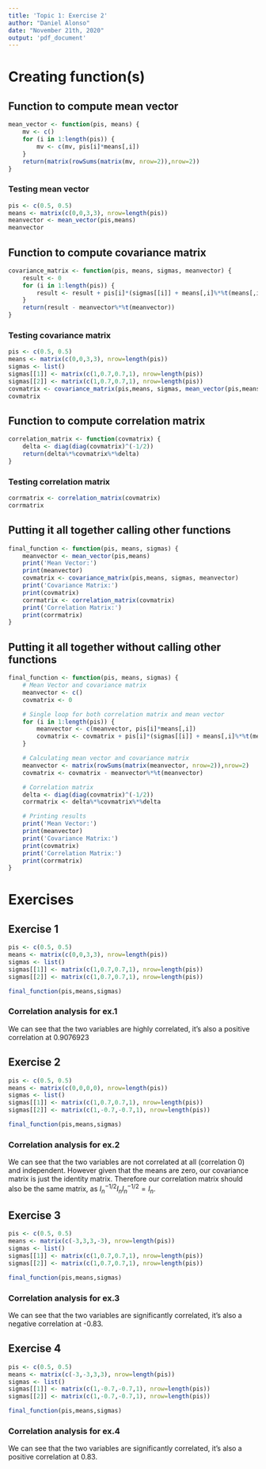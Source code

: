 ```yaml
---
title: 'Topic 1: Exercise 2'
author: "Daniel Alonso"
date: "November 21th, 2020"
output: 'pdf_document'
---
```


# Creating function(s)

## Function to compute mean vector

```r
mean_vector <- function(pis, means) {
    mv <- c()
    for (i in 1:length(pis)) {
        mv <- c(mv, pis[i]*means[,i])
    }
    return(matrix(rowSums(matrix(mv, nrow=2)),nrow=2))
}
```

### Testing mean vector

```r
pis <- c(0.5, 0.5)
means <- matrix(c(0,0,3,3), nrow=length(pis))
meanvector <- mean_vector(pis,means)
meanvector
```

## Function to compute covariance matrix

```r
covariance_matrix <- function(pis, means, sigmas, meanvector) {
    result <- 0
    for (i in 1:length(pis)) {
        result <- result + pis[i]*(sigmas[[i]] + means[,i]%*%t(means[,i]))
    }
    return(result - meanvector%*%t(meanvector))
}
```

### Testing covariance matrix

```r
pis <- c(0.5, 0.5)
means <- matrix(c(0,0,3,3), nrow=length(pis))
sigmas <- list()
sigmas[[1]] <- matrix(c(1,0.7,0.7,1), nrow=length(pis))
sigmas[[2]] <- matrix(c(1,0.7,0.7,1), nrow=length(pis))
covmatrix <- covariance_matrix(pis,means, sigmas, mean_vector(pis,means))
covmatrix
```

## Function to compute correlation matrix

```r
correlation_matrix <- function(covmatrix) {
    delta <- diag(diag(covmatrix)^(-1/2))
    return(delta%*%covmatrix%*%delta)
}
```

### Testing correlation matrix

```r
corrmatrix <- correlation_matrix(covmatrix)
corrmatrix
```

## Putting it all together calling other functions

```r
final_function <- function(pis, means, sigmas) {
    meanvector <- mean_vector(pis,means)
    print('Mean Vector:')
    print(meanvector)
    covmatrix <- covariance_matrix(pis,means, sigmas, meanvector)
    print('Covariance Matrix:')
    print(covmatrix)
    corrmatrix <- correlation_matrix(covmatrix)
    print('Correlation Matrix:')
    print(corrmatrix)
}
```

\newpage

## Putting it all together without calling other functions

```r
final_function <- function(pis, means, sigmas) {
    # Mean Vector and covariance matrix
    meanvector <- c()
    covmatrix <- 0

    # Single loop for both correlation matrix and mean vector
    for (i in 1:length(pis)) {
        meanvector <- c(meanvector, pis[i]*means[,i])
        covmatrix <- covmatrix + pis[i]*(sigmas[[i]] + means[,i]%*%t(means[,i]))
    }

    # Calculating mean vector and covariance matrix
    meanvector <- matrix(rowSums(matrix(meanvector, nrow=2)),nrow=2)
    covmatrix <- covmatrix - meanvector%*%t(meanvector)

    # Correlation matrix
    delta <- diag(diag(covmatrix)^(-1/2))
    corrmatrix <- delta%*%covmatrix%*%delta

    # Printing results
    print('Mean Vector:')
    print(meanvector)
    print('Covariance Matrix:')
    print(covmatrix)
    print('Correlation Matrix:')
    print(corrmatrix)
}
```

\newpage

# Exercises

## Exercise 1

```r
pis <- c(0.5, 0.5)
means <- matrix(c(0,0,3,3), nrow=length(pis))
sigmas <- list()
sigmas[[1]] <- matrix(c(1,0.7,0.7,1), nrow=length(pis))
sigmas[[2]] <- matrix(c(1,0.7,0.7,1), nrow=length(pis))
```

```r
final_function(pis,means,sigmas)
```

### Correlation analysis for ex.1

We can see that the two variables are highly correlated, it's also a positive correlation at 0.9076923

\newpage

## Exercise 2

```r
pis <- c(0.5, 0.5)
means <- matrix(c(0,0,0,0), nrow=length(pis))
sigmas <- list()
sigmas[[1]] <- matrix(c(1,0.7,0.7,1), nrow=length(pis))
sigmas[[2]] <- matrix(c(1,-0.7,-0.7,1), nrow=length(pis))
```

```r
final_function(pis,means,sigmas)
```

### Correlation analysis for ex.2

We can see that the two variables are not correlated at all (correlation 0) and independent. However given that the means are zero, our covariance matrix is just the identity matrix. Therefore our correlation matrix should also be the same matrix, as $I_{n}^{-1/2} I_{n} I_{n}^{-1/2} = I_{n}$.

\newpage

## Exercise 3

```r
pis <- c(0.5, 0.5)
means <- matrix(c(-3,3,3,-3), nrow=length(pis))
sigmas <- list()
sigmas[[1]] <- matrix(c(1,0.7,0.7,1), nrow=length(pis))
sigmas[[2]] <- matrix(c(1,0.7,0.7,1), nrow=length(pis))
```

```r
final_function(pis,means,sigmas)
```

### Correlation analysis for ex.3

We can see that the two variables are significantly correlated, it's also a negative correlation at -0.83.


## Exercise 4

```r
pis <- c(0.5, 0.5)
means <- matrix(c(-3,-3,3,3), nrow=length(pis))
sigmas <- list()
sigmas[[1]] <- matrix(c(1,-0.7,-0.7,1), nrow=length(pis))
sigmas[[2]] <- matrix(c(1,-0.7,-0.7,1), nrow=length(pis))
```

```r
final_function(pis,means,sigmas)
```

### Correlation analysis for ex.4

We can see that the two variables are significantly correlated, it's also a positive correlation at 0.83.
